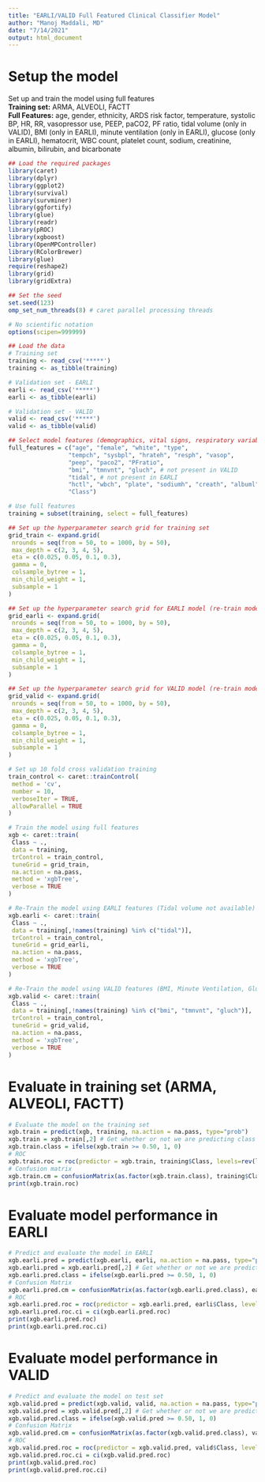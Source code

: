 ```yaml
---
title: "EARLI/VALID Full Featured Clinical Classifier Model"
author: "Manoj Maddali, MD"
date: "7/14/2021"
output: html_document
---
```

 
# Setup the model
Set up and train the model using full features  
**Training set:** ARMA, ALVEOLI, FACTT  
**Full Features:** age, gender, ethnicity, ARDS risk factor, temperature, systolic BP, HR, RR, vasopressor use, PEEP, paCO2, PF ratio, tidal volume (only in VALID), BMI (only in EARLI), minute ventilation (only in EARLI), glucose (only in EARLI), hematocrit, WBC count, platelet count, sodium, creatinine, albumin, bilirubin, and bicarbonate  

```r
## Load the required packages
library(caret)
library(dplyr)
library(ggplot2)
library(survival)
library(survminer)
library(ggfortify)
library(glue)
library(readr)
library(pROC)
library(xgboost)
library(OpenMPController)
library(RColorBrewer)
library(glue)
require(reshape2)
library(grid)
library(gridExtra)

## Set the seed
set.seed(123)
omp_set_num_threads(8) # caret parallel processing threads

# No scientific notation
options(scipen=999999)

## Load the data
# Training set
training <- read_csv('*****')
training <- as_tibble(training)

# Validation set - EARLI
earli <- read_csv('*****')
earli <- as_tibble(earli)

# Validation set - VALID
valid <- read_csv('*****')
valid <- as_tibble(valid)

## Select model features (demographics, vital signs, respiratory variables, labs)
full_features = c("age", "female", "white", "type", 
                 "tempch", "sysbpl", "hrateh", "resph", "vasop",
                 "peep", "paco2", "PFratio", 
                 "bmi", "tmnvnt", "gluch", # not present in VALID
                 "tidal", # not present in EARLI
                 "hctl", "wbch", "plate", "sodiumh", "creath", "albuml", "bili", "bicar",
                 "Class")

# Use full features
training = subset(training, select = full_features)

## Set up the hyperparameter search grid for training set
grid_train <- expand.grid(
 nrounds = seq(from = 50, to = 1000, by = 50),
 max_depth = c(2, 3, 4, 5),
 eta = c(0.025, 0.05, 0.1, 0.3),
 gamma = 0,
 colsample_bytree = 1,
 min_child_weight = 1,
 subsample = 1
)

## Set up the hyperparameter search grid for EARLI model (re-train model given slightly different feature set)
grid_earli <- expand.grid(
 nrounds = seq(from = 50, to = 1000, by = 50),
 max_depth = c(2, 3, 4, 5),
 eta = c(0.025, 0.05, 0.1, 0.3),
 gamma = 0,
 colsample_bytree = 1,
 min_child_weight = 1,
 subsample = 1
)

## Set up the hyperparameter search grid for VALID model (re-train model given slightly different feature set)
grid_valid <- expand.grid(
 nrounds = seq(from = 50, to = 1000, by = 50),
 max_depth = c(2, 3, 4, 5),
 eta = c(0.025, 0.05, 0.1, 0.3),
 gamma = 0,
 colsample_bytree = 1,
 min_child_weight = 1,
 subsample = 1
)

# Set up 10 fold cross validation training
train_control <- caret::trainControl(
 method = 'cv',
 number = 10, 
 verboseIter = TRUE,
 allowParallel = TRUE
)

# Train the model using full features
xgb <- caret::train(
 Class ~ .,
 data = training,
 trControl = train_control,
 tuneGrid = grid_train,
 na.action = na.pass,
 method = 'xgbTree',
 verbose = TRUE
)

# Re-Train the model using EARLI features (Tidal volume not available)
xgb.earli <- caret::train(
 Class ~ .,
 data = training[,!names(training) %in% c("tidal")],
 trControl = train_control,
 tuneGrid = grid_earli,
 na.action = na.pass,
 method = 'xgbTree',
 verbose = TRUE
)

# Re-Train the model using VALID features (BMI, Minute Ventilation, Glucose not available)
xgb.valid <- caret::train(
 Class ~ .,
 data = training[,!names(training) %in% c("bmi", "tmnvnt", "gluch")],
 trControl = train_control,
 tuneGrid = grid_valid,
 na.action = na.pass,
 method = 'xgbTree',
 verbose = TRUE
)

```
# Evaluate in training set (ARMA, ALVEOLI, FACTT)
```r
# Evaluate the model on the training set
xgb.train = predict(xgb, training, na.action = na.pass, type="prob")
xgb.train = xgb.train[,2] # Get whether or not we are predicting class 1 (hyper)
xgb.train.class = ifelse(xgb.train >= 0.50, 1, 0)
# ROC
xgb.train.roc = roc(predictor = xgb.train, training$Class, levels=rev(levels(training$Class)), quiet=TRUE)
# Confusion matrix
xgb.train.cm = confusionMatrix(as.factor(xgb.train.class), training$Class, positive = "1")
print(xgb.train.roc)
```
# Evaluate model performance in EARLI
```r
# Predict and evaluate the model in EARLI
xgb.earli.pred = predict(xgb.earli, earli, na.action = na.pass, type="prob")
xgb.earli.pred = xgb.earli.pred[,2] # Get whether or not we are predicting class 1 (hyper)
xgb.earli.pred.class = ifelse(xgb.earli.pred >= 0.50, 1, 0)
# Confusion Matrix
xgb.earli.pred.cm = confusionMatrix(as.factor(xgb.earli.pred.class), earli$Class, positive = "1")
# ROC
xgb.earli.pred.roc = roc(predictor = xgb.earli.pred, earli$Class, levels=rev(levels(earli$Class)), quiet=TRUE)
xgb.earli.pred.roc.ci = ci(xgb.earli.pred.roc)
print(xgb.earli.pred.roc)
print(xgb.earli.pred.roc.ci)
```
# Evaluate model performance in VALID
```r
# Predict and evaluate the model on test set
xgb.valid.pred = predict(xgb.valid, valid, na.action = na.pass, type="prob")
xgb.valid.pred = xgb.valid.pred[,2] # Get whether or not we are predicting class 1 (hyper)
xgb.valid.pred.class = ifelse(xgb.valid.pred >= 0.50, 1, 0)
# Confusion Matrix
xgb.valid.pred.cm = confusionMatrix(as.factor(xgb.valid.pred.class), valid$Class, positive = "1")
# ROC
xgb.valid.pred.roc = roc(predictor = xgb.valid.pred, valid$Class, levels=rev(levels(valid$Class)), quiet=TRUE)
xgb.valid.pred.roc.ci = ci(xgb.valid.pred.roc)
print(xgb.valid.pred.roc)
print(xgb.valid.pred.roc.ci)
```